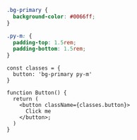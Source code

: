 ```css showLineNumbers {1,5}
.bg-primary {
  background-color: #0066ff;
}

.py-m: {
  padding-top: 1.5rem;
  padding-bottom: 1.5rem;
}
```

```tsx showLineNumbers {1-3}
const classes = {
  button: 'bg-primary py-m'
}

function Button() {
  return (
    <button className={classes.button}>
      Click me
    </button>;
  )
}
```
